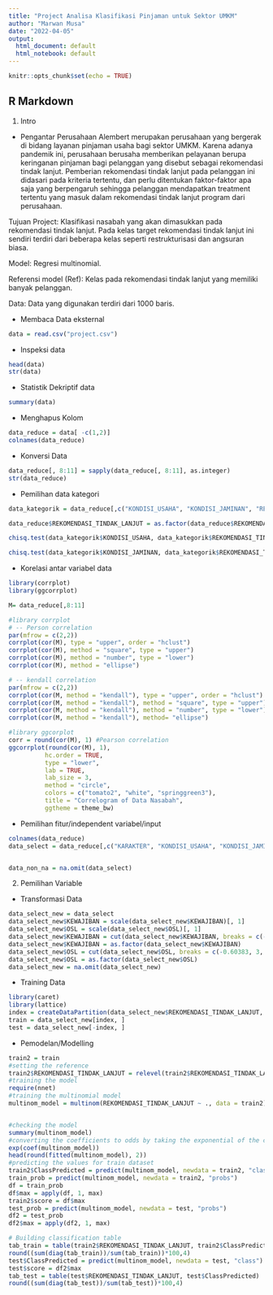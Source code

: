 ```yaml
---
title: "Project Analisa Klasifikasi Pinjaman untuk Sektor UMKM"
author: "Marwan Musa"
date: "2022-04-05"
output:
  html_document: default
  html_notebook: default
---
```


```r
knitr::opts_chunk$set(echo = TRUE)
```

## R Markdown

1. Intro
- Pengantar
Perusahaan Alembert merupakan perusahaan yang bergerak di bidang layanan pinjaman usaha bagi sektor UMKM. Karena adanya pandemik ini, perusahaan berusaha memberikan pelayanan berupa keringanan pinjaman bagi pelanggan yang disebut sebagai rekomendasi tindak lanjut. Pemberian rekomendasi tindak lanjut pada pelanggan ini didasari pada kriteria tertentu, dan perlu ditentukan faktor-faktor apa saja yang berpengaruh sehingga pelanggan mendapatkan treatment tertentu yang masuk dalam rekomendasi tindak lanjut program dari perusahaan.

Tujuan Project: Klasifikasi nasabah yang akan dimasukkan pada rekomendasi tindak lanjut. Pada kelas target rekomendasi tindak lanjut ini sendiri terdiri dari beberapa kelas seperti restrukturisasi dan angsuran biasa.
 
Model: Regresi multinomial.

Referensi model (Ref): Kelas pada rekomendasi tindak lanjut yang memiliki banyak pelanggan.

Data: Data yang digunakan terdiri dari 1000 baris.

- Membaca Data eksternal
```r
data = read.csv("project.csv")
```

- Inspeksi data
```r
head(data)
str(data)
```

- Statistik Dekriptif data
```r
summary(data)
```

- Menghapus Kolom
```r
data_reduce = data[ -c(1,2)]
colnames(data_reduce)
```

- Konversi Data
```r
data_reduce[, 8:11] = sapply(data_reduce[, 8:11], as.integer)
str(data_reduce)
```

- Pemilihan data kategori
```r
data_kategorik = data_reduce[,c("KONDISI_USAHA", "KONDISI_JAMINAN", "REKOMENDASI_TINDAK_LANJUT")]

data_reduce$REKOMENDASI_TINDAK_LANJUT = as.factor(data_reduce$REKOMENDASI_TINDAK_LANJUT)

chisq.test(data_kategorik$KONDISI_USAHA, data_kategorik$REKOMENDASI_TINDAK_LANJUT)

chisq.test(data_kategorik$KONDISI_JAMINAN, data_kategorik$REKOMENDASI_TINDAK_LANJUT)
```

- Korelasi antar variabel data
```r
library(corrplot)
library(ggcorrplot)

M= data_reduce[,8:11]

#library corrplot
# -- Person correlation
par(mfrow = c(2,2))
corrplot(cor(M), type = "upper", order = "hclust")
corrplot(cor(M), method = "square", type = "upper")
corrplot(cor(M), method = "number", type = "lower")
corrplot(cor(M), method = "ellipse")

# -- kendall correlation
par(mfrow = c(2,2))
corrplot(cor(M, method = "kendall"), type = "upper", order = "hclust")
corrplot(cor(M, method = "kendall"), method = "square", type = "upper")
corrplot(cor(M, method = "kendall"), method = "number", type = "lower")
corrplot(cor(M, method = "kendall"), method= "ellipse")

#library ggcorplot
corr = round(cor(M), 1) #Pearson correlation
ggcorrplot(round(cor(M), 1),
		  hc.order = TRUE,
		  type = "lower",
		  lab = TRUE,
		  lab_size = 3,
		  method = "circle",
		  colors = c("tomato2", "white", "springgreen3"),
		  title = "Correlogram of Data Nasabah",
		  ggtheme = theme_bw)
```

- Pemilihan fitur/independent variabel/input
```r
colnames(data_reduce)
data_select = data_reduce[,c("KARAKTER", "KONDISI_USAHA", "KONDISI_JAMINAN", "STATUS", "KEWAJIBAN", "OSL", "KOLEKTIBILITAS", "REKOMENDASI_TINDAK_LANJUT")]


data_non_na = na.omit(data_select)
```

2. Pemilihan Variable
- Transformasi Data
```r
data_select_new = data_select
data_select_new$KEWAJIBAN = scale(data_select_new$KEWAJIBAN)[, 1]
data_select_new$OSL = scale(data_select_new$OSL)[, 1]
data_select_new$KEWAJIBAN = cut(data_select_new$KEWAJIBAN, breaks = c(-0.354107, 5, 15, 30))
data_select_new$KEWAJIBAN = as.factor(data_select_new$KEWAJIBAN)
data_select_new$OSL = cut(data_select_new$OSL, breaks = c(-0.60383, 3, 10, 15))
data_select_new$OSL = as.factor(data_select_new$OSL)
data_select_new = na.omit(data_select_new)
```

- Training Data
```r
library(caret)
library(lattice)
index = createDataPartition(data_select_new$REKOMENDASI_TINDAK_LANJUT, p = .95, list = FALSE)
train = data_select_new[index, ]
test = data_select_new[-index, ]
```

- Pemodelan/Modelling
```r
train2 = train
#setting the reference
train2$REKOMENDASI_TINDAK_LANJUT = relevel(train2$REKOMENDASI_TINDAK_LANJUT, ref = "Angsuran Biasa")
#training the model
require(nnet)
#training the multinomial model
multinom_model = multinom(REKOMENDASI_TINDAK_LANJUT ~ ., data = train2)


#checking the model
summary(multinom_model)
#converting the coefficients to odds by taking the exponential of the coefficients.
exp(coef(multinom_model))
head(round(fitted(multinom_model), 2))
#predicting the values for train dataset
train2$ClassPredicted = predict(multinom_model, newdata = train2, "class")
train_prob = predict(multinom_model, newdata = train2, "probs")
df = train_prob
df$max = apply(df, 1, max)
train2$score = df$max
test_prob = predict(multinom_model, newdata = test, "probs")
df2 = test_prob
df2$max = apply(df2, 1, max)

# Building classification table
tab_train = table(train2$REKOMENDASI_TINDAK_LANJUT, train2$ClassPredicted)
round((sum(diag(tab_train))/sum(tab_train))*100,4)
test$ClassPredicted = predict(multinom_model, newdata = test, "class")
test$score = df2$max
tab_test = table(test$REKOMENDASI_TINDAK_LANJUT, test$ClassPredicted)
round((sum(diag(tab_test))/sum(tab_test))*100,4)

```

